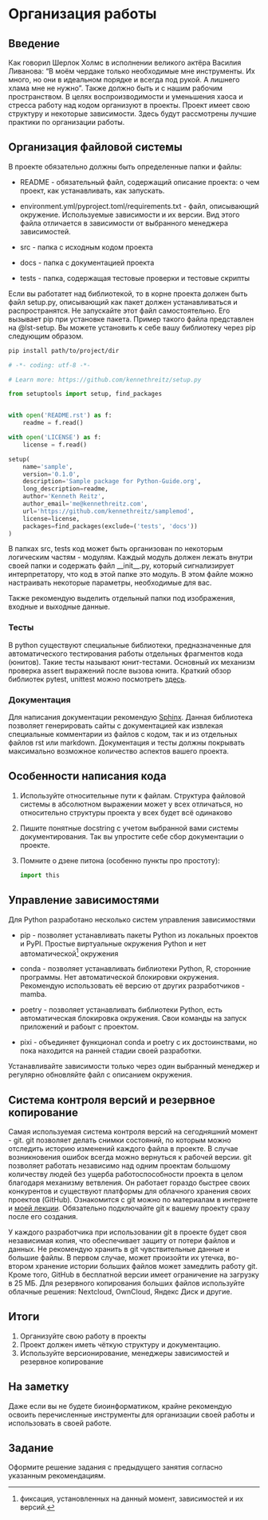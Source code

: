 # Организация работы

## Введение

Как говорил Шерлок Холмс в исполнении великого актёра Василия Ливанова: "В моём чердаке только необходимые мне инструменты. Их много, но они в идеальном порядке и всегда под рукой. А лишнего хлама мне не нужно". Также должно быть и с нашим рабочим пространством. В целях воспроизводимости и уменьшения хаоса и стресса работу над кодом организуют в проекты. Проект имеет свою структуру и некоторые зависимости. Здесь будут рассмотрены лучшие практики по организации работы.

## Организация файловой системы

В проекте обязательно должны быть определенные папки и файлы:

-   README - обязательный файл, содержащий описание проекта: о чем проект, как устанавливать, как запускать.

-   environment.yml/pyproject.toml/requirements.txt - файл, описывающий окружение. Используемые зависимости и их версии. Вид этого файла отличается в зависимости от выбранного менеджера зависимостей.

-   src - папка с исходным кодом проекта

-   docs - папка с документацией проекта

-   tests - папка, содержащая тестовые проверки и тестовые скрипты

Если вы работатет над библиотекой, то в корне проекта должен быть файл setup.py, описывающий как пакет должен устанавливаться и распространятся. Не запускайте этот файл самостоятельно. Его вызывает pip при установке пакета. Пример такого файла представлен на @lst-setup. Вы можете установить к себе вашу библиотеку через pip следующим образом.

``` bash
pip install path/to/project/dir
```

``` {#lst-setup .python lst-cap="Пример файла setup.py"}
# -*- coding: utf-8 -*-

# Learn more: https://github.com/kennethreitz/setup.py

from setuptools import setup, find_packages


with open('README.rst') as f:
    readme = f.read()

with open('LICENSE') as f:
    license = f.read()

setup(
    name='sample',
    version='0.1.0',
    description='Sample package for Python-Guide.org',
    long_description=readme,
    author='Kenneth Reitz',
    author_email='me@kennethreitz.com',
    url='https://github.com/kennethreitz/samplemod',
    license=license,
    packages=find_packages(exclude=('tests', 'docs'))
)
```

В папках src, tests код может быть организован по некоторым логическим частям - модулям. Каждый модуль должен лежать внутри своей папки и содержать файл \_\_init\_\_.py, который сигнализирует интерпретатору, что код в этой папке это модуль. В этом файле можно настраивать некоторые параметры, необходимые для вас.

Также рекомендую выделить отдельный папки под изображения, входные и выходные данные.

### Тесты

В python существуют специальные библиотеки, предназначенные для автоматического тестирования работы отдельных фрагментов кода (юнитов). Такие тесты называют юнит-тестами. Основный их механизм проверка assert выражений после вызова юнита. Краткий обзор библиотек pytest, unittest можно посмотреть [здесь](https://tproger.ru/articles/testiruem-na-python-unittest-i-pytest-instrukcija-dlja-nachinajushhih).

### Документация

Для написания документации рекомендую [Sphinx](https://www.sphinx-doc.org/en/master/usage/quickstart.html). Данная библиотека позволяет генерировать сайты с документацией как извлекая специальные комментарии из файлов с кодом, так и из отдельных файлов rst или markdown. Документация и тесты должны покрывать максимально возможное количество аспектов вашего проекта.

## Особенности написания кода

1.  Используйте относительные пути к файлам. Структура файловой системы в абсолютном выражении может у всех отличаться, но относительно структуры проекта у всех будет всё одинаково

2.  Пишите понятные docstring с учетом выбранной вами системы документирования. Так вы упростите себе сбор документации о проекте.

3.  Помните о дзене питона (особенно пункты про простоту):

    ```python
    import this
    ```

## Управление зависимостями

Для Python разработано несколько систем управления зависимостями

-   pip - позволяет устанавливать пакеты Python из локальных проектов и PyPI. Простые виртуальные окружения Python и нет автоматической[^pish9-1] окружения

-   conda - позволяет устанавливать библиотеки Python, R, сторонние программы. Нет автоматической блокировки окружения. Рекомендую использовать её версию от других разработчиков - mamba.

-   poetry - позволяет устанавливать библиотеки Python, есть автоматическая блокировка окружения. Свои команды на запуск приложений и рабоыт с проектом.

-   pixi - объединяет функционал conda и poetry с их достоинствами, но пока находится на ранней стадии своей разработки.

[^pish9-1]: фиксация, установленных на данный момент, зависимостей и их версий.

Устанавливайте зависимости только через один выбранный менеджер и регулярно обновляйте файл с описанием окружения.

## Система контроля версий и резервное копирование

Самая используемая система контроля версий на сегодняшний момент - git. git позволяет делать снимки состояний, по которым можно отследить историю изменений каждого файла в проекте. В случае возникновения ошибок всегда можно вернуться к рабочей версии. git позволяет работать независимо над одним проектам большому количеству людей без ущерба работоспособности проекта в целом благодаря механизму ветвления. Он работает гораздо быстрее своих конкурентов и существуют платформы для облачного хранения своих проектов (GitHub). Ознакомится с git можно по материалам в интернете и [моей лекции](https://disk.yandex.ru/d/H3sfPSN2msZWYQ). Обязательно подключайте git к вашему проекту сразу после его создания.

У каждого разработчика при использовании git в проекте будет своя независимая копия, что обеспечивает защиту от потери файлов и данных. Не рекомендую хранить в git чувствительные данные и большие файлы. В первом случае, может произойти их утечка, во-втором хранение истории больших файлов может замедлить работу git. Кроме того, GitHub в бесплатной версии имеет ограничение на загрузку в 25 МБ. Для резервного копирования больших файлов используйте облачные решения: Nextcloud, OwnCloud, Яндекс Диск и другие.

## Итоги

1.  Организуйте свою работу в проекты
2.  Проект должен иметь чёткую структуру и документацию.
3.  Используйте версионирование, менеджеры зависимостей и резервное копирование

::: callout-note
# На заметку

Даже если вы не будете биоинформатиком, крайне рекомендую освоить перечисленные инструменты для организации своей работы и использовать в своей работе.
:::

## Задание

Оформите решение задания с предыдущего занятия согласно указанным рекомендациям.